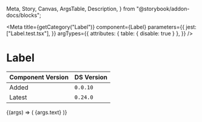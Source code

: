   Meta,
  Story,
  Canvas,
  ArgsTable,
  Description,
} from "@storybook/addon-docs/blocks";


<Meta
  title={getCategory("Label")}
  component={Label}
  parameters={{
    jest: ["Label.test.tsx"],
  }}
  argTypes={{
    attributes: { table: { disable: true } },
  }}
/>

# Label

| Component Version | DS Version |
| ----------------- | ---------- |
| Added             | `0.0.10`   |
| Latest            | `0.24.0`   |

<Description of={Label} />

<Canvas>
  <Story
    name="Label"
    args={{
      text: "A label for a villager.",
      optReqFlag: "Required",
    }}
    argTypes={{
      optReqFlag: {
        control: {
          type: "select",
        },
        options: ["Required", "Optional", ""],
      },
    }}
  >
    {(args) => (
      <Label htmlFor="some-input-element" id="label" {...args}>
        {args.text}
      </Label>
    )}
  </Story>
</Canvas>

<ArgsTable story="Label" />

